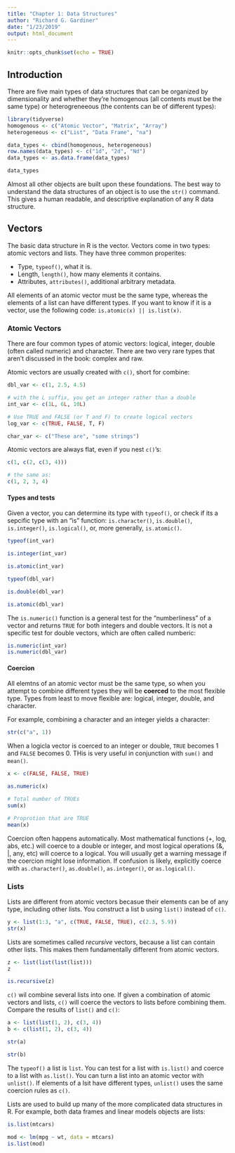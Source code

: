 ```yaml
---
title: "Chapter 1: Data Structures"
author: "Richard G. Gardiner"
date: "1/23/2019"
output: html_document
---
```


```r
knitr::opts_chunk$set(echo = TRUE)
```

## Introduction

There are five main types of data structures that can be organized by dimensionality and whether they're homogenous (all contents must be the same type) or heterogreneeous (the contents can be of different types):

```r
library(tidyverse)
homogenous <- c("Atomic Vector", "Matrix", "Array")
heterogeneous <- c("List", "Data Frame", "na")

data_types <- cbind(homogenous, heterogeneous) 
row.names(data_types) <- c("1d", "2d", "Nd")
data_types <- as.data.frame(data_types)

data_types
```

Almost all other objects are built upon these foundations.  The best way to understand the data structures of an object is to use the `str()` command.  This gives a human readable, and descriptive explanation of any R data structure.


## Vectors

The basic data structure in R is the vector. Vectors come in two types: atomic vectors and lists.  They have three common properites:

- Type, `typeof()`, what it is.
- Length, `length()`, how many elements it contains.
- Attributes, `attributes()`, additional arbitrary metadata.

All elements of an atomic vector must be the same type, whereas the elements of a list can have different types.  If you want to know if it is a vector, use the following code: `is.atomic(x) || is.list(x)`.


### Atomic Vectors

There are four common types of atomic vectors: logical, integer, double (often called numeric) and character.  There are two very rare types that aren't discussed in the book: complex and raw.

Atomic vectors are usually created with `c()`, short for combine:

```r
dbl_var <- c(1, 2.5, 4.5)

# with the L suffix, you get an integer rather than a double
int_var <- c(1L, 6L, 10L)

# Use TRUE and FALSE (or T and F) to create logical vectors
log_var <- c(TRUE, FALSE, T, F)

char_var <- c("These are", "some strings")
```

Atomic vectors are always flat, even if you nest `c()`'s:

```r
c(1, c(2, c(3, 4)))

# the same as:
c(1, 2, 3, 4)
```


#### Types  and tests

Given a vector, you can determine its type with `typeof()`, or check if its a sepcific type with an "is" function: `is.character()`, `is.double()`, `is.integer()`, `is.logical()`, or, more generally, `is.atomic()`.

```r
typeof(int_var)

is.integer(int_var)

is.atomic(int_var)

typeof(dbl_var)

is.double(dbl_var)

is.atomic(dbl_var)
```

The `is.numeric()` function is a general test for the "numberliness" of a vector and returns `TRUE` for both integers and double vectors.  It is not a specific test for double vectors, which are often called numberic:

```r
is.numeric(int_var)
is.numeric(dbl_var)
```

#### Coercion

All elemtns of an atomic vector must be the same type, so when you attempt to combine different types they will be **coerced** to the most flexible type.  Types from least to move flexible are: logical, integer, double, and character.

For example, combining a character and an integer yields a character:

```r
str(c("a", 1))
```

When a logicla vector is coerced to an integer or double, `TRUE` becomes 1 and `FALSE` becomes 0.  THis is very useful in conjunction with `sum()` and `mean()`.

```r
x <- c(FALSE, FALSE, TRUE)

as.numeric(x)

# Total number of TRUEs
sum(x)

# Proprotion that are TRUE
mean(x)
```

Coercion often happens automatically. Most mathematical functions (+, log, abs, etc.) will coerce to a double or integer, and most logical operations (&, |, any, etc) will coerce to a logical. You will usually get a warning message if the coercion might lose information. If confusion is likely, explicitly coerce with `as.character()`, `as.double()`, `as.integer()`, or `as.logical()`.

### Lists

Lists are different from atomic vectors becasue their elements can be of any type, including other lists.  You construct a list b using `list()` instead of `c()`.

```r
y <- list(1:3, "a", c(TRUE, FALSE, TRUE), c(2.3, 5.9))
str(x)
```

Lists are sometimes called *recursive* vectors, because a list can contain other lists.  This makes them fundamentally different from atomic vectors.

```r
z <- list(list(list(list)))
z

is.recursive(z)
```

`c()` wil combine several lists into one.  If given a combination of atomic vectors and lists, `c()` will coerce the vectors to lists before combining them.  Compare the results of `list()` and `c()`:

```r
a <- list(list(1, 2), c(3, 4))
b <- c(list(1, 2), c(3, 4))
```

```r
str(a)
```

```r
str(b)
```

The `typeof()` a list is `list`.  You can test for a list with `is.list()` and coerce to a list with `as.list()`.  You can turn a list into an atomic vector with `unlist()`.  If elements of a lsit have different types, `unlist()` uses the same coercion rules as `c()`.  

Lists are used to build up many of the more complicated data structures in R.  For example, both data frames and linear models objects are lists:

```r
is.list(mtcars)
```

```r
mod <- lm(mpg ~ wt, data = mtcars)
is.list(mod)
```












